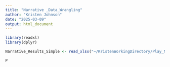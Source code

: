 ```yaml
---
title: "Narrative _Data_Wrangling"
author: "Kristen Johnson"
date: "2025-03-09"
output: html_document
---
```


```r
library(readxl)
library(dplyr)
```

```r
Narrative_Results_Simple <- read_xlsx("~/KristenWorkingDirectory/Play_Narrative/PN_Datasets/Narrative/CSVs_of_Combined_Data_N/Narrative_Results_Simple.xlsx")
```


```r
P

```

